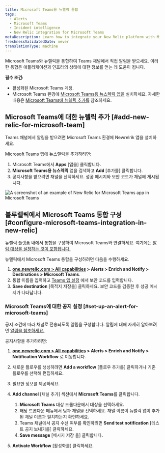 ```yaml
---
title: Microsoft Teams용 뉴렐릭 통합
tags:
  - Alerts
  - Microsoft Teams
  - Incident intelligence
  - New Relic integration for Microsoft Teams
metaDescription: Learn how to integrate your New Relic platform with Microsoft Teams.
freshnessValidatedDate: never
translationType: machine
---
```


Microsoft Teams와 뉴렐릭을 통합하여 Teams 채널에서 직접 알림을 받으세요. 이러한 통합은 애플리케이션과 인프라의 상태에 대한 정보를 얻는 데 도움이 됩니다.

**필수 조건:**

* 활성화된 Microsoft Teams 계정.
* Microsoft Teams 환경에 [Microsoft Teams용 뉴스렉릭 앱을](https://appsource.microsoft.com/en-us/product/Office365/WA200008155) 설치하세요. 자세한 내용은 [Microsoft Teams에 뉴렐릭 추가를](#add-new-relic-for-microsoft-teams) 참조하세요.

## Microsoft Teams에 대한 뉴렐릭 추가 [#add-new-relic-for-microsoft-team]

Teams 채널에서 알림을 받으려면 Microsoft Teams 환경에 Newrelrik 앱을 설치하세요.

Microsoft Teams 앱에 뉴스렐릭을 추가하려면:

1. Microsoft Teams에서 **Apps** \[앱을] 클릭합니다.
2. **Microsoft Teams용 뉴스렉릭** 앱을 검색하고 **Add** \[추가를] 클릭합니다.
3. 공지사항을 받으려면 채널을 선택하세요. 성공 메시지와 보안 코드가 채널에 게시됩니다.

<img title="An example of New Relic for Microsoft Teams app in Microsoft Teams." alt="A screenshot of an example of New Relic for Microsoft Teams app in Microsoft Teams" src="/images/msteams-security-code.webp" />

## 블루렐릭에서 Microsoft Teams 통합 구성 [#configure-microsoft-teams-integration-in-new-relic]

뉴렐릭 플랫폼 내에서 통합을 구성하여 Microsoft Teams와 연결하세요. 여기에는 [알림 대상을 설정하는 것이 포함됩니다.](/docs/alerts/overview/)

뉴렐릭에서 Microsoft Teams 통합을 구성하려면 다음을 수행하세요.

1. **[one.newrelic.com &gt; All capabilities](https://one.newrelic.com/all-capabilities) &gt; Alerts &gt; Enrich and Notify &gt; Destinations &gt; Microsoft Teams**.
2. 통합 이름을 입력하고 [Teams 앱 설정](#add-new-relic-for-microsoft-teams) 에서 보안 코드를 입력합니다.
3. **Save destination** \[목적지 저장을] 클릭하세요. 보안 코드를 검증한 후 성공 메시지가 나타납니다.

### Microsoft Teams에 대한 공지 설정 [#set-up-an-alert-for-microsoft-teams]

공지 조건에 따라 채널로 전송되도록 알림을 구성합니다. 알림에 대해 자세히 알아보려면 [알림을 참조하세요.](/docs/alerts/overview/)

공지사항을 추가하려면:

1. **[one.newrelic.com &gt; All capabilities](https://one.newrelic.com/all-capabilities) &gt; Alerts &gt; Enrich and Notify &gt; Notification Workflow** 로 이동합니다.

2. 새로운 플로우를 생성하려면 **Add a workflow** \[플로우 추가를] 클릭하거나 기존 플로우를 선택해 편집하세요.

3. 필요한 정보를 제공하세요.

4. **Add channel** \[채널 추가] 섹션에서 **Microsoft Teams**를 클릭합니다.

   1. **Microsoft Teams** 대상 드롭다운에서 대상을 선택하세요.
   2. 해당 드롭다운 메뉴에서 팀과 채널을 선택하세요. 채널 이름이 뉴럴릭 앱이 추가된 채널 이름과 일치하는지 확인하세요.
   3. Teams 채널에서 공지 수신 여부를 확인하려면 **Send test notification** \[테스트 공지 보내기를] 클릭하세요.
   4. **Save message** \[메시지 저장 을] 클릭합니다.

5. **Activate Workflow** \[활성화를] 클릭하세요.